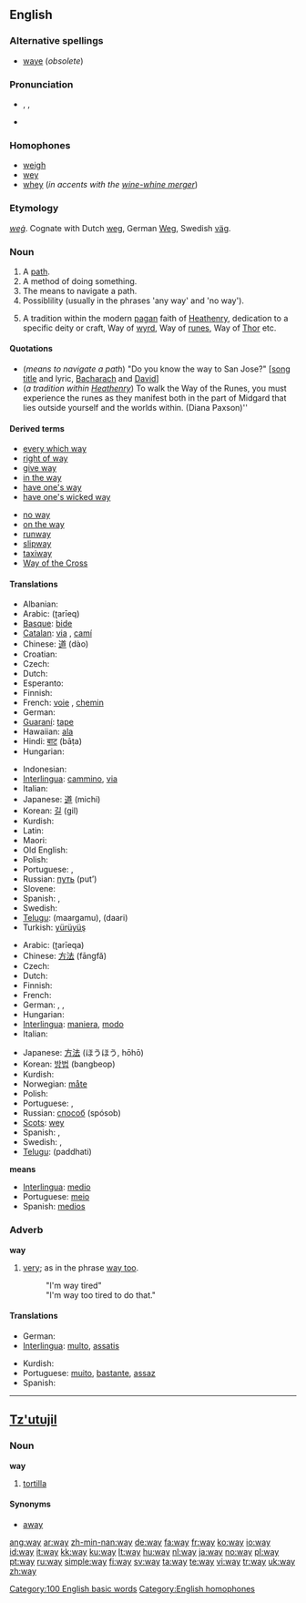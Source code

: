 {{wikipedia}}
==English==

{{rank|how|long|am|121|way|even|say|well}}

===Alternative spellings===
* [[waye]] (''obsolete'')

===Pronunciation===
* {{enPR|wā}}, {{IPA|/weɪ/}}, {{SAMPA|/weI/}}
* {{audio|en-us-way.ogg|Audio (US)}}
*: {{rhymes|eɪ}}

===Homophones===
* [[weigh]]
* [[wey]]
* [[whey]] (''in accents with the [[wine-whine merger]]'')

===Etymology===
{{OE.}} ''[[weg#Old English|weġ]]''.  Cognate with Dutch [[weg]], German [[Weg]], Swedish [[väg]].

===Noun===
{{en-noun}}

# A [[path]].
# A method of doing something.
# The means to navigate a path.
# Possiblility (usually in the phrases 'any way' and 'no way').
# {{context|paganism}} A tradition within the modern [[pagan]] faith of [[Heathenry]], dedication to a specific deity or craft, Way of [[wyrd]], Way of [[runes]], Way of [[Thor]] etc.

====Quotations====
* (''means to navigate a path'') "Do you know the way to San Jose?" <nowiki>[</nowiki>[[w:Do You Know the Way to San Jose|song title]] and lyric, [[w:Burt Bacharach|Bacharach]] and [[w:Hal David|David]]]
* (''a tradition within [[Heathenry]] '') To walk the Way of the Runes, you must experience the runes as they manifest both in the part of Midgard that lies outside yourself and the worlds within. (Diana Paxson)''

====Derived terms====
{{top2}}
* [[every which way]]
* [[right of way]]
* [[give way]]
* [[in the way]]
* [[have one's way]]
* [[have one's wicked way]]
{{mid2}}
* [[no way]]
* [[on the way]]
* [[runway]]
* [[slipway]]
* [[taxiway]]
* [[Way of the Cross]]
{{bottom}}

====Translations====
{{trans-top|wide path}}
* Albanian: {{t+|sq|rrugë|xs=Albanian}}
* Arabic: {{Arab|[[طريق]]}} (ʈarīeq)
* [[Basque]]: [[bide]]
* [[Catalan]]: [[via]] {{f}}, [[camí]] {{m}}
* Chinese: [[道]] (dào)
* Croatian: {{t-|hr|put|m}}
* Czech: {{t+|cs|cesta|f}}
* Dutch: {{t+|nl|weg}}
* Esperanto: {{t-|eo|vojo|xs=Esperanto}}
* Finnish: {{t+|fi|tie}}
* French: [[voie]] {{f}}, [[chemin]] {{m}}
* German: {{t+|de|Weg|m}}
* [[Guaraní]]: [[tape]]
* Hawaiian: [[ala#Hawaiian|ala]]
* Hindi: [[बाट]] (bāṭa)
* Hungarian: {{t+|hu|út}}
{{trans-mid}}
* Indonesian: {{t+|id|jalan|xs=Indonesian}}
* [[Interlingua]]: [[cammino]], [[via]]
* Italian: {{t+|it|via|f}}
* Japanese: [[道]] (michi)
* Korean: [[길]] (gil)
* Kurdish: {{KUchar|[[ڕێگه‌]]}}
* Latin: {{t-|la|via|f}}
* Maori: {{t-|mi|ara|xs=Maori}}
* Old English: {{t-|ang|ƿeg|m|xs=Old English}}
* Polish: {{t+|pl|droga|f}}
* Portuguese: {{t+|pt|caminho|m}}, {{t+|pt|via|f}}
* Russian: [[путь]] (put’) {{m}}
* Slovene: {{t+|sl|pot}}
* Spanish: {{t+|es|camino|m}}, {{t+|es|vía|f}}
* Swedish: {{t+|sv|väg|c}}
* [[Telugu]]: {{t|te|మార్గము|sc=Telu}} (maargamu), {{t|te|దారి|sc=Telu}} (daari)
* Turkish: [[yürüyüş]]
{{trans-bottom}}

{{trans-top|method}}
* Arabic: {{Arab|[[طريقة]]}} (ʈarīeqa) {{f}}
* Chinese: [[方法]] (fāngfǎ)
* Czech: {{t+|cs|způsob|m}}
* Dutch: {{t+|nl|manier}}
* Finnish: {{t+|fi|keino}}
* French: {{t+|fr|manière|f}}
* German: {{t+|de|Weise|f}}, {{t+|de|Art|f}}, {{t+|de|Methode|f}}
* Hungarian: {{t+|hu|mód}}
* [[Interlingua]]: [[maniera]], [[modo]]
* Italian: {{t+|it|maniera|f}}
{{trans-mid}}
* Japanese: [[方法]] (ほうほう, hōhō)
* Korean: [[방법]] (bangbeop)
* Kurdish: {{KUchar|[[جۆر]]}}
* Norwegian: [[måte]]
* Polish: {{t+|pl|sposób}}
* Portuguese: {{t+|pt|maneira|f}}, {{t+|pt|modo|m}}
* Russian: [[способ]] (spósob) {{m}}
* [[Scots]]: [[wey]]
* Spanish: {{t-|es|manera|f}}, {{t+|es|modo|m}}
* Swedish: {{t+|sv|sätt|n}}, {{t+|sv|vis|c}}
* [[Telugu]]: {{t|te|పద్ధతి|sc=Telu}} (paddhati)
{{trans-bottom}}

'''means'''
* [[Interlingua]]: [[medio]]
* Portuguese: [[meio]] {{m}}
* Spanish: [[medios]] {{m}}

===Adverb===
'''way'''

# {{slang}} [[very]]; as in the phrase [[way too]].
#: "I'm way tired"
#: "I'm way too tired to do that."

====Translations====
{{top}}
* German: {{t+|de|sehr}}
* [[Interlingua]]: [[multo]], [[assatis]]
{{mid}}
* Kurdish: {{KUchar|[[یه‌کجار]]}}
* Portuguese: [[muito]], [[bastante]], [[assaz]]
* Spanish: {{t+|es|muy}}
{{bottom}}

[[Category:100 English basic words]]
[[Category:English homophones]]

----

==[[Tz'utujil]]==

===Noun===
'''way'''

# [[tortilla]]

====Synonyms====
* [[away]]

[[ang:way]]
[[ar:way]]
[[zh-min-nan:way]]
[[de:way]]
[[fa:way]]
[[fr:way]]
[[ko:way]]
[[io:way]]
[[id:way]]
[[it:way]]
[[kk:way]]
[[ku:way]]
[[lt:way]]
[[hu:way]]
[[nl:way]]
[[ja:way]]
[[no:way]]
[[pl:way]]
[[pt:way]]
[[ru:way]]
[[simple:way]]
[[fi:way]]
[[sv:way]]
[[ta:way]]
[[te:way]]
[[vi:way]]
[[tr:way]]
[[uk:way]]
[[zh:way]]